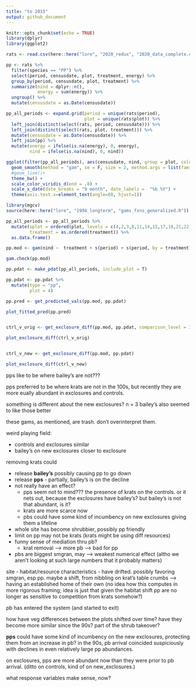 ```yaml
---
title: "to 2015"
output: github_document
---
```


```r
knitr::opts_chunk$set(echo = TRUE)
library(dplyr)
library(ggplot2)

```

```r
rats <- read.csv(here::here("lore", "2020_redux", "2020_data_complete.csv"))

```

```r

pp <- rats %>%
  filter(species == "PP") %>%
  select(period, censusdate, plot, treatment, energy) %>%
  group_by(period, censusdate, plot, treatment) %>%
  summarize(nind = dplyr::n(),
            energy = sum(energy)) %>%
  ungroup() %>%
  mutate(censusdate = as.Date(censusdate))

pp_all_periods <- expand.grid(period = unique(rats$period),
                              plot = unique(rats$plot)) %>%
  left_join(distinct(select(rats, period, censusdate))) %>%
  left_join(distinct(select(rats, plot, treatment))) %>%
  mutate(censusdate = as.Date(censusdate)) %>%
  left_join(pp) %>%
  mutate(energy = ifelse(is.na(energy), 0, energy),
         nind = ifelse(is.na(nind), 0, nind))

ggplot(filter(pp_all_periods), aes(censusdate, nind, group = plot, color = treatment)) +
  geom_smooth(method = "gam", se = F, size = 2, method.args = list(family = "poisson")) +
  #geom_line()+
  theme_bw() +
  scale_color_viridis_d(end = .8) +
  scale_x_date(date_breaks = "9 month", date_labels =  "%b %Y") +
  theme(axis.text.x=element_text(angle=60, hjust=1))

```


```r


library(mgcv)
source(here::here("lore", "1994_longterm", "gams_fxns_generalized.R"))

pp_all_periods <- pp_all_periods %>%
  mutate(oplot = ordered(plot, levels = c(4,2,3,8,11,14,15,17,18,21,22)),
         treatment = as.ordered(treatment)) %>%
  as.data.frame() 

pp.mod <- gam(nind ~  treatment + s(period) + s(period, by = treatment) + plot + s(period, by = plot), family = "poisson", data  = pp_all_periods, method = "REML")

gam.check(pp.mod)

pp.pdat <- make_pdat(pp_all_periods, include_plot = T)

pp.pdat <- pp.pdat %>%
  mutate(type = "pp",
         plot = 4)

pp.pred <- get_predicted_vals(pp.mod, pp.pdat)

plot_fitted_pred(pp.pred)


ctrl_v_orig <- get_exclosure_diff(pp.mod, pp.pdat, comparison_level = 3)

plot_exclosure_diff(ctrl_v_orig)


ctrl_v_new <- get_exclosure_diff(pp.mod, pp.pdat)

plot_exclosure_diff(ctrl_v_new)

```

pps like to be where bailey's are not???

pps preferred to be where krats are not in the 100s, but recently they are more eually abundant in exclosures and controls.

something is different about the new exclosures? n = 3 bailey's also seemed to like those better

these gams, as mentioned, are trash. don't overinterpret them.

weird playing field:

* controls and exclosures similar
* bailey's on new exclosures closer to exclosure 

removing krats could

* release **bailey's** possibly causing pp to go down
* release **pps** - partially, bailey's is on the decline
* not really have an effect?
    * pps seem not to mind??? the presence of krats on the controls. or it nets out, because the exclosures have bailey's? but bailey's is not that abundant, is it?
    * krats are more scarce now
    * pbs could have some kind of incumbency on new exclosures giving them a lifeline
* whole site has become shrubbier, possibly pp friendly
* limit on pp may not be krats (krats might be using diff resources) 
* funny sense of mediation thru pb?
    * krat removal --> more pb --> bad for pp
* pbs are biggest smgran, may --> weakest numerical effect (altho we aren't looking at such large numbers that it probably matters)


site - habitat/resource characteristics - have drifted. possibly favoring smgran, esp pp. maybe a shift, from nibbling on krat's table crumbs --> having an established home of their own (no idea how this computes in more rigorous framing; idea is just that given the habitat shift pp are no longer as sensitive to competition from krats somehow?)

pb has entered the system (and started to exit)

how have veg differences between the plots shifted over time? have they become more similar since the 90s? part of the shrub takeover?

**pps** could have some kind of incumbency on the new exclosures, protecting them from an increase in pb? in the 90s, pb arrival coincided suspiciously with declines in even relatively large pp abundances. 

on exclosures, pps are more abundant now than they were prior to pb arrival. (ditto on controls, kind of on new_exclosures.)

what response variables make sense, now?